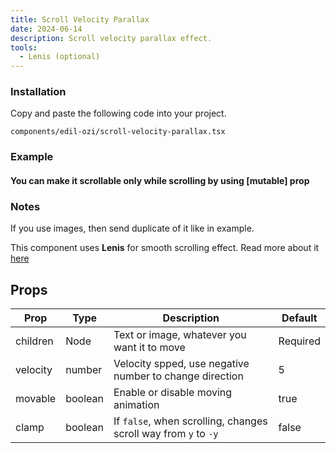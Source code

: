 ```yaml
---
title: Scroll Velocity Parallax
date: 2024-06-14
description: Scroll velocity parallax effect.
tools:
  - Lenis (optional)
---
```


<ComponentPreview name="scroll-velocity-parallax-demo" />

<Steps>

### Installation

Copy and paste the following code into your project.

```text
components/edil-ozi/scroll-velocity-parallax.tsx
```

<ComponentSource name="scroll-velocity-parallax" />

</Steps>

### Example

#### You can make it scrollable only while scrolling by using [mutable] prop

<ComponentPreview name="scroll-velocity-parallax-noscroll-demo" />


### Notes

If you use images, then send duplicate of it like in example.

This component uses **Lenis** for smooth scrolling effect. Read more about it [here](https://github.com/darkroomengineering/lenis/blob/main/packages/react/README.md)

## Props

| Prop      | Type   | Description                                  | Default |
| --------- | ------ | -------------------------------------------- | ------- |
| children  | Node   | Text or image, whatever you want it to move  | Required|
| velocity  | number | Velocity spped, use negative number to change direction  | 5 |
| movable   | boolean| Enable or disable moving animation           | true    |
| clamp     | boolean| If `false`, when scrolling, changes scroll way from `y` to `-y` | false    |
